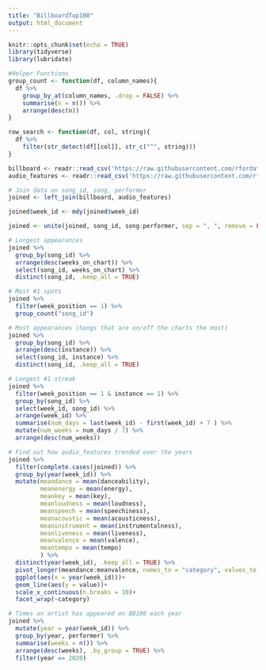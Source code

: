 ```yaml
---
title: "BillboardTop100"
output: html_document
---
```


```r
knitr::opts_chunk$set(echo = TRUE)
library(tidyverse)
library(lubridate)

#Helper Functions
group_count <- function(df, column_names){
  df %>% 
    group_by_at(column_names, .drop = FALSE) %>% 
    summarise(n = n()) %>% 
    arrange(desc(n))
}

row_search <- function(df, col, string){
  df %>% 
    filter(str_detect(df[[col]], str_c("^", string)))
}
```


```r
billboard <- readr::read_csv('https://raw.githubusercontent.com/rfordatascience/tidytuesday/master/data/2021/2021-09-14/billboard.csv')
audio_features <- readr::read_csv('https://raw.githubusercontent.com/rfordatascience/tidytuesday/master/data/2021/2021-09-14/audio_features.csv')

# Join data on song_id, song, performer
joined <- left_join(billboard, audio_features)
```

```r
joined$week_id <- mdy(joined$week_id)

joined <- unite(joined, song_id, song:performer, sep = ", ", remove = FALSE)
```


```r
# Longest appearances
joined %>% 
  group_by(song_id) %>% 
  arrange(desc(weeks_on_chart)) %>% 
  select(song_id, weeks_on_chart) %>% 
  distinct(song_id, .keep_all = TRUE)

# Most #1 spots
joined %>% 
  filter(week_position == 1) %>% 
  group_count("song_id")

# Most appearances (Songs that are on/off the charts the most)
joined %>% 
  group_by(song_id) %>% 
  arrange(desc(instance)) %>% 
  select(song_id, instance) %>% 
  distinct(song_id, .keep_all = TRUE)

# Longest #1 streak
joined %>% 
  filter(week_position == 1 & instance == 1) %>% 
  group_by(song_id) %>%
  select(week_id, song_id) %>% 
  arrange(week_id) %>% 
  summarise(num_days = last(week_id) - first(week_id) + 7 ) %>% 
  mutate(num_weeks = num_days / 7) %>% 
  arrange(desc(num_weeks))
```

```r
# Find out how audio_features trended over the years
joined %>%
  filter(complete.cases(joined)) %>%
  group_by(year(week_id)) %>% 
  mutate(meandance = mean(danceability),
         meanenergy = mean(energy),
         meankey = mean(key),
         meanloudness = mean(loudness),
         meanspeech = mean(speechiness),
         meanacoustic = mean(acousticness),
         meaninstrument = mean(instrumentalness),
         meanliveness = mean(liveness),
         meanvalence = mean(valence),
         meantempo = mean(tempo)
         ) %>% 
  distinct(year(week_id), .keep_all = TRUE) %>% 
  pivot_longer(meandance:meanvalence, names_to = "category", values_to = "value") %>% 
  ggplot(aes(x = year(week_id)))+
  geom_line(aes(y = value))+
  scale_x_continuous(n.breaks = 10)+
  facet_wrap(~category)

# Times an artist has appeared on BB100 each year
joined %>%
  mutate(year = year(week_id)) %>% 
  group_by(year, performer) %>% 
  summarise(weeks = n()) %>% 
  arrange(desc(weeks), .by_group = TRUE) %>% 
  filter(year == 2020)
  
```

